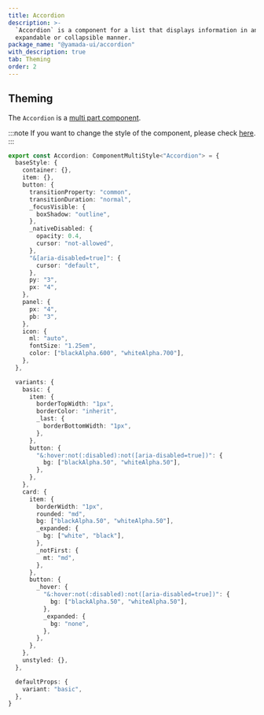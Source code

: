 ```yaml
---
title: Accordion
description: >-
  `Accordion` is a component for a list that displays information in an
  expandable or collapsible manner.
package_name: "@yamada-ui/accordion"
with_description: true
tab: Theming
order: 2
---
```


## Theming

The `Accordion` is a [multi part component](/styled-system/theming/component-styles#multi-part-components).

:::note
If you want to change the style of the component, please check [here](/styled-system/theming/customize-theme#changing-the-style-of-components).
:::

```ts
export const Accordion: ComponentMultiStyle<"Accordion"> = {
  baseStyle: {
    container: {},
    item: {},
    button: {
      transitionProperty: "common",
      transitionDuration: "normal",
      _focusVisible: {
        boxShadow: "outline",
      },
      _nativeDisabled: {
        opacity: 0.4,
        cursor: "not-allowed",
      },
      "&[aria-disabled=true]": {
        cursor: "default",
      },
      py: "3",
      px: "4",
    },
    panel: {
      px: "4",
      pb: "3",
    },
    icon: {
      ml: "auto",
      fontSize: "1.25em",
      color: ["blackAlpha.600", "whiteAlpha.700"],
    },
  },

  variants: {
    basic: {
      item: {
        borderTopWidth: "1px",
        borderColor: "inherit",
        _last: {
          borderBottomWidth: "1px",
        },
      },
      button: {
        "&:hover:not(:disabled):not([aria-disabled=true])": {
          bg: ["blackAlpha.50", "whiteAlpha.50"],
        },
      },
    },
    card: {
      item: {
        borderWidth: "1px",
        rounded: "md",
        bg: ["blackAlpha.50", "whiteAlpha.50"],
        _expanded: {
          bg: ["white", "black"],
        },
        _notFirst: {
          mt: "md",
        },
      },
      button: {
        _hover: {
          "&:hover:not(:disabled):not([aria-disabled=true])": {
            bg: ["blackAlpha.50", "whiteAlpha.50"],
          },
          _expanded: {
            bg: "none",
          },
        },
      },
    },
    unstyled: {},
  },

  defaultProps: {
    variant: "basic",
  },
}
```
